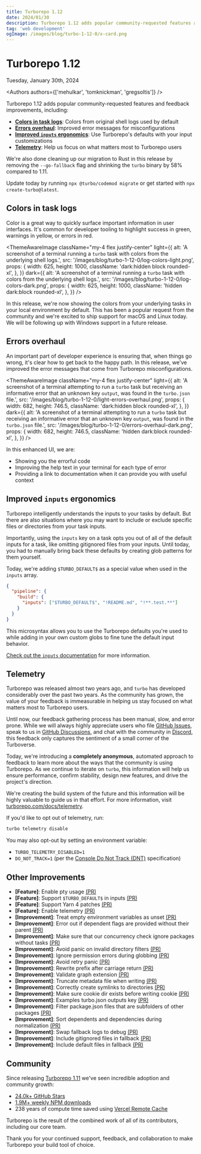 ```yaml
---
title: Turborepo 1.12
date: 2024/01/30
description: Turborepo 1.12 adds popular community-requested features and feedback improvements.
tag: 'web development'
ogImage: /images/blog/turbo-1-12-0/x-card.png
---
```


<h1 className="text-center">Turborepo 1.12</h1>


<Date>Tuesday, January 30th, 2024</Date>

<Authors authors={['mehulkar', 'tomknickman', 'gregsoltis']} />

Turborepo 1.12 adds popular community-requested features and feedback improvements, including:

- [**Colors in task logs**](#colors-in-task-logs): Colors from original shell logs used by default
- [**Errors overhaul**](#errors-overhaul): Improved error messages for misconfigurations
- [**Improved `inputs` ergonomics**](#improved-inputs-ergonomics): Use Turborepo's defaults with your input customizations
- [**Telemetry**](#telemetry): Help us focus on what matters most to Turborepo users

We're also done cleaning up our migration to Rust in this release by removing the `--go-fallback` flag and shrinking the `turbo` binary by 58% compared to 1.11.

Update today by running `npx @turbo/codemod migrate` or get started with `npx create-turbo@latest`.

## Colors in task logs

Color is a great way to quickly surface important information in user interfaces. It's common for developer tooling to highlight success in green, warnings in yellow, or errors in red.

<ThemeAwareImage
  className="my-4 flex justify-center"
  light={{
    alt: 'A screenshot of a terminal running a `turbo` task with colors from the underlying shell logs.',
    src: '/images/blog/turbo-1-12-0/log-colors-light.png',
    props: {
      width: 625,
      height: 1000,
      className: 'dark:hidden block rounded-xl',
    },
  }}
  dark={{
    alt: 'A screenshot of a terminal running a `turbo` task with colors from the underlying shell logs.',
    src: '/images/blog/turbo-1-12-0/log-colors-dark.png',
    props: {
      width: 625,
      height: 1000,
      className: 'hidden dark:block rounded-xl',
    },
  }}
/>

In this release, we're now showing the colors from your underlying tasks in your local environment by default. This has been a popular request from the community and we're excited to ship support for macOS and Linux today. We will be following up with Windows support in a future release.

## Errors overhaul

An important part of developer experience is ensuring that, when things go wrong, it's clear how to get back to the happy path. In this release, we've improved the error messages that come from Turborepo misconfigurations.

<ThemeAwareImage
  className="my-4 flex justify-center"
  light={{
    alt: 'A screenshot of a terminal attempting to run a `turbo` task but receiving an informative error that an unknown key `output`, was found in the `turbo.json` file.',
    src: '/images/blog/turbo-1-12-0/light-errors-overhaul.png',
    props: {
      width: 682,
      height: 746.5,
      className: 'dark:hidden block rounded-xl',
    },
  }}
  dark={{
    alt: 'A screenshot of a terminal attempting to run a `turbo` task but receiving an informative error that an unknown key `output`, was found in the `turbo.json` file.',
    src: '/images/blog/turbo-1-12-0/errors-overhaul-dark.png',
    props: {
      width: 682,
      height: 746.5,
      className: 'hidden dark:block rounded-xl',
    },
  }}
/>

In this enhanced UI, we are:

- Showing you the errorful code
- Improving the help text in your terminal for each type of error
- Providing a link to documentation when it can provide you with useful context

## Improved `inputs` ergonomics

Turborepo intelligently understands the inputs to your tasks by default. But there are also situations where you may want to include or exclude specific files or directories from your task inputs.

Importantly, using the `inputs` key on a task opts you out of all of the default inputs for a task, like omitting gitignored files from your inputs. Until today, you had to manually bring back these defaults by creating glob patterns for them yourself.

Today, we're adding `$TURBO_DEFAULT$` as a special value when used in the `inputs` array.

```json title="turbo.json"
{
  "pipeline": {
    "build": {
      "inputs": ["$TURBO_DEFAULT$", "!README.md", "!**.test.**"]
    }
  }
}
```

This microsyntax allows you to use the Turborepo defaults you're used to while adding in your own custom globs to fine tune the default input behavior.

[Check out the `inputs` documentation](/docs/reference/configuration#inputs) for more information.

## Telemetry

Turborepo was released almost two years ago, and `turbo` has developed considerably over the past two years. As the community has grown, the value of your feedback is immeasurable in helping us stay focused on what matters most to Turborepo users.

Until now, our feedback gathering process has been manual, slow, and error prone. While we will always highly appreciate users who file [GitHub Issues](https://github.com/vercel/turbo/issues), speak to us in [GitHub Discussions](https://github.com/vercel/turbo/discussions), and chat with the community in [Discord](https://turborepo.com/discord), this feedback only captures the sentiment of a small corner of the Turboverse.

Today, we're introducing a **completely anonymous**, automated approach to feedback to learn more about the ways that the community is using Turborepo. As we continue to iterate on `turbo`, this information will help us ensure performance, confirm stability, design new features, and drive the project's direction.

We're creating the build system of the future and this information will be highly valuable to guide us in that effort. For more information, visit [turborepo.com/docs/telemetry](https://turborepo.com/docs/telemetry).

If you'd like to opt out of telemetry, run:

```bash title="Terminal"
turbo telemetry disable
```

You may also opt-out by setting an environment variable:

- `TURBO_TELEMETRY_DISABLED=1`
- `DO_NOT_TRACK=1` (per the [Console Do Not Track (DNT)](https://consoledonottrack.com/) specification)

## Other Improvements

- **[Feature]**: Enable pty usage [(PR)](https://github.com/vercel/turbo/pull/7128)
- **[Feature]**: Support `$TURBO_DEFAULT$` in inputs [(PR)](https://github.com/vercel/turbo/pull/7113)
- **[Feature]**: Support Yarn 4 patches [(PR)](https://github.com/vercel/turbo/pull/6974)
- **[Feature]**: Enable telemetry [(PR)](https://github.com/vercel/turbo/pull/7122)
- **[Improvement]**: Treat empty environment variables as unset [(PR)](https://github.com/vercel/turbo/pull/6929)
- **[Improvement]**: Error out if dependent flags are provided without their parent [(PR)](https://github.com/vercel/turbo/pull/6780)
- **[Improvement]**: Make sure that our concurrency check ignore packages without tasks [(PR)](https://github.com/vercel/turbo/pull/6790)
- **[Improvement]**: Avoid panic on invalid directory filters [(PR)](https://github.com/vercel/turbo/pull/6955)
- **[Improvement]**: Ignore permission errors during globbing [(PR)](https://github.com/vercel/turbo/pull/6957)
- **[Improvement]**: Avoid retry panic [(PR)](https://github.com/vercel/turbo/pull/6926)
- **[Improvement]**: Rewrite prefix after carriage return [(PR)](https://github.com/vercel/turbo/pull/6989)
- **[Improvement]**: Validate graph extension [(PR)](https://github.com/vercel/turbo/pull/6995)
- **[Improvement]**: Truncate metadata file when writing [(PR)](https://github.com/vercel/turbo/pull/7016)
- **[Improvement]**: Correctly create symlinks to directories [(PR)](https://github.com/vercel/turbo/pull/6983)
- **[Improvement]**: Make sure cookie dir exists before writing cookie [(PR)](https://github.com/vercel/turbo/pull/7015)
- **[Improvement]**: Examples turbo.json outputs key [(PR)](https://github.com/vercel/turbo/pull/7071)
- **[Improvement]**: Filter package.json files that are subfolders of other packages [(PR)](https://github.com/vercel/turbo/pull/7025)
- **[Improvement]**: Sort dependents and dependencies during normalization [(PR)](https://github.com/vercel/turbo/pull/7018)
- **[Improvement]**: Swap fallback logs to debug [(PR)](https://github.com/vercel/turbo/pull/7102)
- **[Improvement]**: Include gitignored files in fallback [(PR)](https://github.com/vercel/turbo/pull/7105)
- **[Improvement]**: Include default files in fallback [(PR)](https://github.com/vercel/turbo/pull/7106)

## Community

Since releasing [Turborepo 1.11](/blog/turbo-1-11-0) we've seen incredible adoption and community growth:

- [24.0k+ GitHub Stars](https://github.com/vercel/turbo)
- [1.9M+ weekly NPM downloads](https://www.npmjs.com/package/turbo)
- 238 years of compute time saved using [Vercel Remote Cache](https://vercel.com/docs/concepts/monorepos/remote-caching)

Turborepo is the result of the combined work of all of its contributors, including our core team.

Thank you for your continued support, feedback, and collaboration to make Turborepo your build tool of choice.
